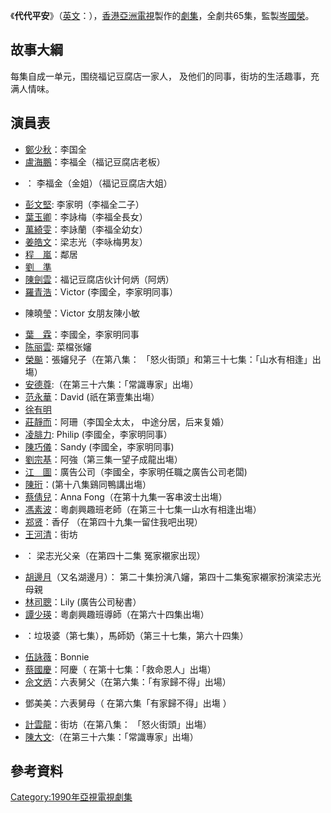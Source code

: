 {{亞視劇集 
| 中文劇名= 代代平安
| 英文劇名= {{lang|en|Happy Together}}
| 圖像=
| 製作年份= 1990年
| aTV-11首播日期= 1990年4月2日
| aTV-11首播時間=
| 監製= [[岑國榮_(電視監製)|岑國榮]]
| 編導= [[楊志堅|楊志堅]]、[[容國緯|容國緯]]、[[高林豹|高林豹]]、<br/>[[吳紹雄|吳紹雄]]
| 助理編導= [[葉明|葉　明]]、[[梁天恩|梁天恩]]、[[趙玉梅|趙玉梅]]、<br/>[[胡軾|胡　軾]]、[[孔慶聯|孔慶聯]]
| 編劇= [[鍾健強_(編劇)|鍾健強]]、[[尹致平|尹致平]]、[[高兆鴻|高兆鴻]]、<br/>[[亞佑|亞　佑]]、[[周燕嫻|周燕嫻]]、[[劉敏如|劉敏如]]、<br/>[[黃少麗|黃少麗]]、[[冼少玲|冼少玲]]、[[利仁|利　仁]]
| 製作統籌 = [[丘偉光|丘偉光]]
| 編審= [[鍾健強_(編劇)|鍾健強]]
| 集數= 65
| 每集長度= 30分鐘 (連廣告)
| 劇種=時裝
| 主題曲=Sexy Galaxy <ref>[https://www.youtube.com/watch?v=plFLLaHFsso Sexy Galaxy (ATV處境劇《代代平安》主題音樂) (1990)]</ref>
| 作曲=[[Yoshi_Malta|Yoshi Malta]]
| 主演= [[鄭少秋|鄭少秋]]、[[盧海鵬|盧海鵬]]、[[萬綺雯|萬綺雯]]、<br/>{{colortext|[[李香琴|李香琴]]|border=black}}、[[彭文堅|彭文堅]]、[[葉玉卿|葉玉卿]]、<br/>[[江圖|江　圖]]、[[莊靜而|莊靜而]] 
}}

《'''代代平安'''》（[[英語|英文]]：{{lang|en|Happy Together}}），[[香港|香港]][[亞洲電視|亞洲電視]]製作的[[劇集|劇集]]，全劇共65集，監製[[岑國榮_(電視監製)|岑國榮]]。

==故事大綱==
每集自成一单元，围绕福记豆腐店一家人， 及他们的同事，街坊的生活趣事，充满人情味。

==演員表==
*[[鄭少秋|鄭少秋]]：李国全
*[[盧海鵬|盧海鵬]]：李福全（福记豆腐店老板）
* {{colortext|[[李香琴|李香琴]]|border=black}}： 李福金（金姐）（福记豆腐店大姐）
*[[彭文堅|彭文堅]]: 李家明（李福全二子）
*[[葉玉卿|葉玉卿]]：李詠梅（李福全長女）
*[[萬綺雯|萬綺雯]]：李詠蘭（李福全幼女）
*[[姜皓文|姜皓文]]：梁志光（李咏梅男友）
*[[程嵐|程　嵐]]：鄰居
*[[劉準|劉　準]]
*[[陳劍雲|陳劍雲]]：福记豆腐店伙计何炳（阿炳）
*[[羅青浩|羅青浩]]：Victor (李國全，李家明同事）

* 陳曉瑩：Victor 女朋友陳小敏

*[[葉霖|葉　霖]]：李國全，李家明同事
*[[陈丽雲|陈丽雲]]: 菜檔张嬸
*[[榮飈|榮飈]]：張嬸兒子（在第八集： 「怒火街頭」和第三十七集：「山水有相逢」出塲）
*[[安德尊|安德尊]]:（在第三十六集：「常識專家」出塲）
*[[范永華|范永華]]：David (祇在第壹集出塲）
*[[徐有明|徐有明]]
*[[莊靜而|莊靜而]]：阿珊（李国全太太， 中途分居，后来复婚）
*[[凌腓力|凌腓力]]: Philip (李國全，李家明同事）
*[[陳巧儀|陳巧儀]]：Sandy (李國全，李家明同事)
*[[劉宗基|劉宗基]]：阿強（第三集一望子成龍出塲）
*[[江圖|江　圖]]：廣告公司（李國全，李家明任職之廣告公司老闆)
*[[陳珩|陳珩]]：(第十八集鷄同鴨講出塲）
*[[蔡倩兒|蔡倩兒]]：Anna Fong（在第十九集一客串波士出塲）
*[[馮素波|馮素波]]：粵劇興趣班老師（在第三十七集一山水有相逢出塲）
*[[郑贤|郑贤]]：香仔 （在第四十九集一留住我吧出現）
*[[王河清|王河清]]：街坊
* {{colortext|[[司馬華龍|司馬華龍]]|border=black}}： 梁志光父亲（在第四十二集 冤家襯家出现）
*[[胡邊月|胡邊月]]（又名湖邊月）： 第二十集扮演八嬸，第四十二集寃家襯家扮演梁志光母親
*[[林司聰|林司聰]]：Lily (廣告公司秘書）
*[[譚少瑛|譚少瑛]]：粵劇興趣班導師（在第六十四集出塲）
* {{colortext|[[陳鳳冰|陳鳳冰]]|border=black}}：垃圾婆（第七集），馬師奶（第三十七集，第六十四集）
*[[伍詠薇|伍詠薇]]：Bonnie 
*[[蔡國慶|蔡國慶]]：阿慶（ 在第十七集：「救命恩人」出塲）
*[[佘文炳|佘文炳]]：六表舅父（在第六集：「有家歸不得」出場）

* 鄧美美：六表舅母（ 在第六集「有家歸不得」出塲 ）

*[[計雲龍|計雲龍]]：街坊（在第八集： 「怒火街頭」出塲）
*[[陳大文|陳大文]]:（在第三十六集：「常識專家」出塲）

==參考資料==
{{reflist}}

[[Category:1990年亞視電視劇集|Category:1990年亞視電視劇集]]